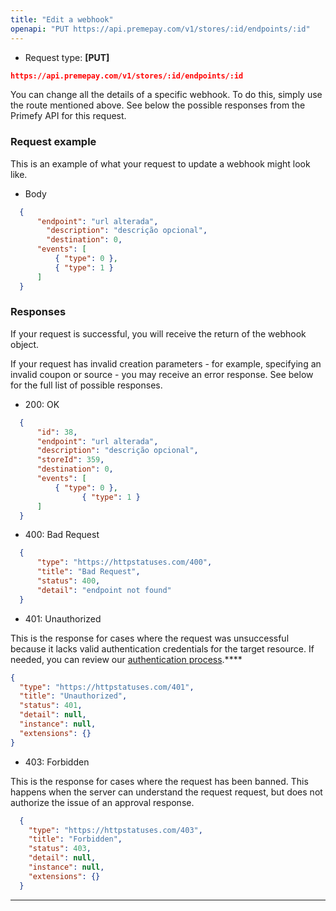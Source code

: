 ```yaml
---
title: "Edit a webhook"
openapi: "PUT https://api.premepay.com/v1/stores/:id/endpoints/:id"
---
```


* Request type: **\[PUT]**

```json
https://api.premepay.com/v1/stores/:id/endpoints/:id
```

You can change all the details of a specific webhook. To do this, simply use the route mentioned above. See below the possible responses from the Primefy API for this request.

### Request example

This is an example of what your request to update a webhook might look like.

* Body

```json
  {
      "endpoint": "url alterada",
  		"description": "descrição opcional",
  		"destination": 0,
      "events": [
          { "type": 0 },
          { "type": 1 }
      ]
  }
```

### **Responses**

If your request is successful, you will receive the return of the webhook object.

If your request has invalid creation parameters - for example, specifying an invalid coupon or source - you may receive an error response. See below for the full list of possible responses.

* 200: OK

```json
  {
      "id": 38,
      "endpoint": "url alterada",
      "description": "descrição opcional",
      "storeId": 359,
      "destination": 0,
      "events": [
          { "type": 0 },
  				{ "type": 1 }
      ]
  }
```

* 400: Bad Request

```json
  {
      "type": "https://httpstatuses.com/400",
      "title": "Bad Request",
      "status": 400,
      "detail": "endpoint not found"
  }
```

* 401: Unauthorized

This is the response for cases where the request was unsuccessful because it lacks valid authentication credentials for the target resource.
If needed, you can review our [authentication process](https://www.notion.so/Authentication-c941a0cb8e2647b187d87fcf8a314b37?pvs=21).\*\*\*\*

```json
{
  "type": "https://httpstatuses.com/401",
  "title": "Unauthorized",
  "status": 401,
  "detail": null,
  "instance": null,
  "extensions": {}
}
```

* 403: Forbidden

This is the response for cases where the request has been banned. This happens when the server can understand the request request, but does not authorize the issue of an approval response.

```json
  {
    "type": "https://httpstatuses.com/403",
    "title": "Forbidden",
    "status": 403,
    "detail": null,
    "instance": null,
    "extensions": {}
  }
```

***